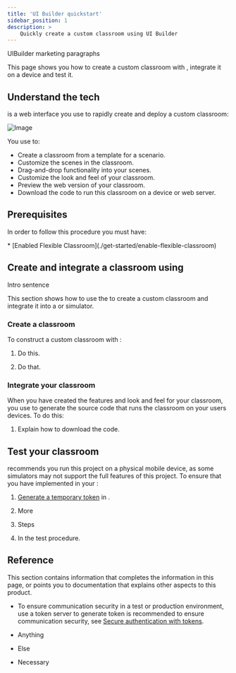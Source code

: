 ```yaml
---
title: 'UI Builder quickstart'
sidebar_position: 1
description: >
    Quickly create a custom classroom using UI Builder
---
```




UIBuilder marketing paragraphs

This page shows you how to create a custom classroom with <Vg k="FC_UIB" />, integrate it on a device and test it.

## Understand the tech

<Vg k="FC_UIB" /> is a web interface you use to rapidly create and deploy a custom classroom:

![Image](/images/flexible-classroom/uibuilder.png)

You use <Vg k="FC_UIB" /> to:
- Create a classroom from a template for a scenario.
- Customize the scenes in the classroom.
- Drag-and-drop functionality into your scenes.
- Customize the look and feel of your classroom.
- Preview the web version of your classroom.
- Download the code to run this classroom on a device or web server.


## Prerequisites

In order to follow this procedure you must have:

<Prerequites />
* [Enabled Flexible Classroom](./get-started/enable-flexible-classroom)


## Create and integrate a classroom using <Vg k="FC_UIB" />

Intro sentence

This section shows how to use the <Vpd k="FC_UIB" />  to create a custom classroom and integrate it into a <Vpl k="CLIENT" /> or simulator.


### Create a classroom

To construct a custom classroom with <Vpd k="FC_UIB" />:

1. Do this.

1. Do that.



### Integrate your classroom

When you have created the features and look and feel for your classroom, you use <Vpd k="FC_UIB" /> to generate the source code that runs the classroom on your users devices. To do this:


1. Explain how to download the code.
<Integrate />


## Test your classroom

<Vg k="COMPANY"/> recommends you run this project on a physical mobile device, as some simulators may not support the full features of this project. To ensure that you have implemented <Vpd k="PRODUCT" /> in your <Vpl k="CLIENT" />:

1. [Generate a temporary token](../reference/manage-agora-account#generate-a-temporary-token) in <Vg k="CONSOLE" />.

1. More

1. Steps

1. In the test procedure.

## Reference

This section contains information that completes the information in this page, or points you to documentation that explains other aspects to this product.

- To ensure communication security in a test or production environment, use a token server to generate token is recommended to ensure communication security, see [Secure authentication with tokens](../develop/authentication-workflow).

- Anything

- Else

- Necessary
